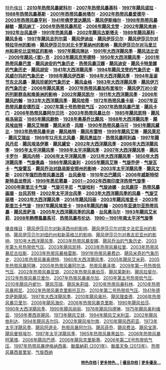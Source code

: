 [[Wikipedia:特色條目|特色條目]]：'''[[2010年热带风暴妮科尔|2010年热带风暴妮科尔]]''' - '''[[2007年热带风暴基科|2007年热带风暴基科]]''' - '''[[1997年飓风诺拉|1997年飓风诺拉]]''' - '''[[1988年热带风暴基斯|1988年热带风暴基斯]]''' - '''[[2001年热带风暴尚塔尔|2001年热带风暴尚塔尔]]''' - '''[[2002年热带风暴爱德华|2002年热带风暴爱德华]]''' - '''[[2003年热带风暴亨利|2003年热带风暴亨利]]''' - '''[[1941年佛罗里达飓风|1941年佛罗里达飓风]]''' - '''[[飓风伊斯梅尔|飓风伊斯梅尔]]''' - '''[[1998年热带风暴赫敏|1998年热带风暴赫敏]]''' - '''[[飓风纳丁|飓风纳丁]]''' - '''[[2004年热带风暴邦尼|2004年热带风暴邦尼]]''' - '''[[2006年飓风戈登|2006年飓风戈登]]''' - '''[[2002年飓风肯纳|2002年飓风肯纳]]''' - '''[[1992年台风盖伊|1992年台风盖伊]]''' - '''[[1991年完美风暴|1991年完美风暴]]''' - '''[[2002年飓风古斯塔夫|2002年飓风古斯塔夫]]''' - '''[[1989年飓风基科|1989年飓风基科]]''' - '''[[飓风多格|飓风多格]]''' - '''[[1997年飓风吉列尔莫|1997年飓风吉列尔莫]]''' - '''[[飓风伊迪丝|飓风伊迪丝]]''' - '''[[飓风伊莎贝尔|飓风伊莎贝尔]]''' - '''[[飓风伊莎贝尔对特拉华州的影响|飓风伊莎贝尔对特拉华州的影响]]''' - '''[[飓风伊莎贝尔对北卡罗莱纳州的影响|飓风伊莎贝尔对北卡罗莱纳州的影响]]''' - '''[[飓风伊莎贝尔对马里兰州和哥伦比亚特区的影响|飓风伊莎贝尔对马里兰州和哥伦比亚特区的影响]]''' - '''[[1997年飓风琳达|1997年飓风琳达]]''' - '''[[1991年大西洋飓风季|1991年大西洋飓风季]]''' - '''[[飓风法比安|飓风法比安]]''' - '''[[2009年飓风里克|2009年飓风-{里}-克]]''' - '''[[2003年飓风克劳德特|2003年飓风克劳德特]]''' - '''[[1950年大西洋飓风季|1950年大西洋飓风季]]''' - '''[[2001年热带风暴巴里|2001年热带风暴巴里]]''' - '''[[飓风迪安的气象历史|飓风迪安的气象历史]]''' - '''[[热带风暴汉娜|热带风暴汉娜]]''' - '''[[飓风迪安|飓风迪安]]''' - '''[[飓风卡特里娜的气象历史|飓风卡特里娜的气象历史]]''' - '''[[飓风胡安|飓风胡安]]''' - '''[[1941年大西洋飓风季|1941年大西洋飓风季]]''' - '''[[1994年飓风戈登的气象历史|1994年飓风戈登的气象历史]]''' - '''[[飓风威尔玛的气象历史|飓风威尔玛的气象历史]]''' - '''[[1998年飓风伊西斯|1998年飓风伊西斯]]''' - '''[[1994年大西洋飓风季|1994年大西洋飓风季]]''' - '''[[1994年圣诞节东北风暴|1994年圣诞节东北风暴]]''' - '''[[飓风珍妮的气象历史|飓风珍妮的气象历史]]''' - '''[[飓风金格|飓风金格]]''' - '''[[1983年大西洋飓风季|1983年大西洋飓风季]]''' - '''[[飓风伊万的气象历史|飓风伊万的气象历史]]''' - '''[[2006年飓风莱恩|2006年飓风莱恩]]''' - '''[[2007年热带风暴加布里埃尔|2007年热带风暴加布里埃尔]]''' - '''[[飓风伊万对小安的列斯群岛和南美洲的影响|飓风伊万对小安的列斯群岛和南美洲的影响]]''' - '''[[2002年飓风凯尔|2002年飓风凯尔]]''' - '''[[1911年大西洋飓风季|1911年大西洋飓风季]]''' - '''[[2006年飓风约翰|2006年飓风约翰]]''' - '''[[1933年大西洋飓风季|1933年大西洋飓风季]]''' - '''[[飓风哈蒂|飓风哈蒂]]''' - '''[[1972年热带风暴卡丽|1972年热带风暴卡丽]]''' - '''[[2007年亚热带风暴安德烈亚|2007年亚热带风暴安德烈亚]]''' - '''[[2007年第十号热带低气压|2007年第十号热带低气压]]''' - '''[[2007年热带风暴巴里|2007年热带风暴巴里]]''' - '''[[飓风卡门|飓风卡门]]''' - '''[[2006年热带风暴阿尔贝托|2006年热带风暴阿尔贝托]]''' - '''[[2003年热带风暴比尔|2003年热带风暴比尔]]''' - '''[[1985年飓风凯特|1985年飓风凯特]]''' - '''[[飓风格洛丽亚|飓风格洛丽亚]]''' - '''[[1985年飓风鲍勃|1985年飓风鲍勃]]''' - '''[[1928年奥基乔比飓风|1928年奥基乔比飓风]]''' - '''[[1988年大西洋飓风季|1988年大西洋飓风季]]''' - '''[[飓风埃丝特|飓风埃丝特]]''' - '''[[飓风艾琳娜|飓风艾琳娜]]''' - '''[[飓风米奇|飓风米奇]]''' - '''[[风眼|风眼]]''' - '''[[1990年热带风暴马可|1990年热带风暴马可]]''' - '''[[1961年飓风黛比|1961年飓风黛比]]''' - '''[[1993年热带风暴辛迪|1993年热带风暴辛迪]]''' - '''[[飓风格特|飓风格特]]''' - '''[[飓风布雷特|飓风布雷特]]''' - '''[[1999年飓风艾琳|1999年飓风艾琳]]''' - '''[[飓风莱尼|飓风莱尼]]''' - '''[[飓风艾瑞丝|飓风艾瑞丝]]''' - '''[[1969年12月东北风暴|1969年12月东北风暴]]''' - '''[[飓风黑兹尔|飓风黑兹尔]]''' - '''[[热带风暴阿利森|热带风暴阿利森]]''' - '''[[1997年飓风丹尼|1997年飓风丹尼]]''' - '''[[飓风埃洛伊塞|飓风埃洛伊塞]]''' - '''[[飓风黛安|飓风黛安]]''' - '''[[2002年大西洋飓风季|2002年大西洋飓风季]]''' - '''[[2006年大西洋飓风季|2006年大西洋飓风季]]''' - '''[[1995年太平洋飓风季|1995年太平洋飓风季]]''' - '''[[1998年太平洋飓风季|1998年太平洋飓风季]]''' - '''[[2007年大西洋飓风季|2007年大西洋飓风季]]''' - '''[[飓风卡罗尔|飓风卡罗尔]]''' - '''[[飓风内特|飓风内特]]''' - '''[[2006年太平洋飓风季|2006年太平洋飓风季]]''' - '''[[2013年大西洋飓风季|2013年大西洋飓风季]]''' - '''[[1850年大西洋飓风季|1850年大西洋飓风季]]''' - '''[[气旋奥森|气旋奥森]]''' - '''[[1986年飓风查利|1986年飓风查利]]''' - '''[[2005年飓风艾琳|2005年飓风艾琳]]''' - '''[[气旋乔伊|气旋乔伊]]''' - '''[[气旋瓦卡|气旋瓦卡]]''' - '''[[气旋雷瓦|气旋雷瓦]]''' - '''[[飓风乔治对路易斯安那州的影响|飓风乔治对路易斯安那州的影响]]''' - '''[[2003年太平洋飓风季|2003年太平洋飓风季]]''' - '''[[飓风文斯|飓风文斯]]''' - '''[[2007年强烈热带风暴法茜|2007年强烈热带风暴法茜]]''' - '''[[台风泰培|台风泰培]]''' - '''[[1910年古巴飓风|1910年古巴飓风]]''' - '''[[2006年威斯特彻斯特县龙卷风|2006年威斯特彻斯特县龙卷风]]''' - '''[[1999年悉尼雹暴|1999年悉尼雹暴]]''' - '''[[2001－2002年西南印度洋热带气旋季|2001－2002年西南印度洋热带气旋季]]''' - '''[[2000年斯里兰卡气旋|2000年斯里兰卡气旋]]''' - '''[[气旋可辛尼|气旋可辛尼]]''' - '''[[气旋哈利|气旋哈利]]''' - '''[[气旋迪娜|气旋迪娜]]''' - '''[[台风鹿莎|台风鹿莎]]''' - '''[[热带风暴画眉|热带风暴画眉]]''' - '''[[台风苏特|台风苏特]]''' - '''[[2002年太平洋台风季|2002年太平洋台风季]]''' - '''[[2003年大西洋飓风季的风暴|2003年大西洋飓风季的风暴]]''' - '''[[气旋艾丽塔|气旋艾丽塔]]''' - '''[[2003年大西洋飓风季|2003年大西洋飓风季]]''' - '''[[2014年飓风玛丽|2014年飓风玛丽]]''' - '''[[2003年飓风埃里卡|2003年飓风埃里卡]]''' - '''[[2003年斯里兰卡气旋|2003年斯里兰卡气旋]]''' - '''[[1997年飓风埃里卡|1997年飓风埃里卡]]''' - '''[[1994年飓风约翰|1994年飓风约翰]]''' - '''[[2005年亚速尔亚热带风暴|2005年亚速尔亚热带风暴]]''' - '''[[飓风贡萨洛|飓风贡萨洛]]''' - '''[[2005年大西洋飓风季的风暴|2005年大西洋飓风季的风暴]]''' - '''[[台风奥马尔|台风奥马尔]]''' - '''[[1993年飓风艾米莉|1993年飓风艾米莉]]'''、'''[[2008年熱帶風暴馬可|2008年熱帶風暴馬可]]'''、'''[[热带风暴布伦达|热带风暴布伦达]]'''、'''[[1990－1991年南太平洋气旋季|1990－1991年南太平洋气旋季]]'''

[[Wikipedia:優良條目|優良條目]]：[[飓风伊莎贝尔对新泽西州的影响|飓风伊莎贝尔对新泽西州的影响]]、[[飓风伊莎贝尔对宾夕法尼亚州的影响|飓风伊莎贝尔对宾夕法尼亚州的影响]]、[[飓风伊莎贝尔对纽约州和新英格兰的影响|飓风伊莎贝尔对纽约州和新英格兰的影响]]、[[飓风伊莎贝尔对弗吉尼亚州的影响|飓风伊莎贝尔对弗吉尼亚州的影响]]、[[1910年大西洋飓风季|1910年大西洋飓风季]]、[[2003年热带风暴安娜|2003年热带风暴安娜]]、[[飓风乔治的气象历史|飓风乔治的气象历史]]、[[2003年第九号热带低气压|2003年第九号热带低气压]]、[[2003年飓风凯特|2003年飓风凯特]]、[[2003年热带风暴拉里|2003年热带风暴拉里]]、[[2003年热带风暴尼古拉斯|2003年热带风暴尼古拉斯]]、[[2003年热带风暴格雷斯|2003年热带风暴格雷斯]]、[[1991年热带风暴费边|1991年热带风暴费边]]、[[飓风米奇的气象历史|飓风米奇的气象历史]]、[[2003年热带风暴奥德特|2003年热带风暴奥德特]]、[[1960年大西洋飓风季|1960年大西洋飓风季]]、[[2005年飓风艾米莉|2005年飓风艾米莉]]、[[2005年热带风暴阿琳|2005年热带风暴阿琳]]、[[2005年热带风暴阿尔法|2005年热带风暴阿尔法]]、[[热带风暴泽塔|热带风暴泽塔]]、[[2009年第一号热带低气压|2009年第一号热带低气压]]、[[2002年热带风暴亚瑟|2002年热带风暴亚瑟]]、[[2002年热带风暴伯莎‎|2002年热带风暴伯莎‎]]、[[飓风莱斯利|飓风莱斯利]]、[[飓风拉斐尔|飓风拉斐尔]]、[[2012年热带风暴贝里尔|2012年热带风暴贝里尔]]、[[2007年热带风暴奥尔加|2007年热带风暴奥尔加]]、[[2010年第五号热带低气压|2010年第五号热带低气压]]、[[2010年飓风丹妮尔|2010年飓风丹妮尔]]、[[飓风莎瑞|飓风莎瑞]]、[[飓风朱莉娅|飓风朱莉娅]]、[[2010年热带风暴科林|2010年热带风暴科林]]、[[2010年热带风暴邦尼|2010年热带风暴邦尼]]、[[2002年热带风暴克里斯托瓦尔|2002年热带风暴克里斯托瓦尔]]、[[2010年第二号热带低气压|2010年第二号热带低气压]]、[[1941年德克萨斯飓风|1941年德克萨斯飓风]]、[[1997年大西洋飓风季|1997年大西洋飓风季]]、[[2010年飓风奥托|2010年飓风奥托]]、[[飓风理查德|飓风理查德]]、[[2006年热带风暴贝里尔|2006年热带风暴贝里尔]]、[[2006年飓风海伦|2006年飓风海伦]]、[[2006年热带风暴克里斯|2006年热带风暴克里斯]]、[[1990年飓风伯莎|1990年飓风伯莎]]、[[1990年大西洋飓风季|1990年大西洋飓风季]]、[[1990年飓风丽丽|1990年飓风丽丽]]、[[1976年飓风玛德琳|1976年飓风玛德琳]]、[[1975年飓风奥利维亚|1975年飓风奥利维亚]]、[[1959年墨西哥飓风|1959年墨西哥飓风]]、[[1973年飓风艾娃|1973年飓风艾娃]]、[[1994年飓风艾米利亚|1994年飓风艾米利亚]]、[[2002年飓风依利达|2002年飓风依利达]]、[[1994年飓风吉尔玛|1994年飓风吉尔玛]]、[[2002年飓风埃尔南|2002年飓风埃尔南]]、[[2010年飓风西莉亚|2010年飓风西莉亚]]、[[1973年太平洋飓风季|1973年太平洋飓风季]]、[[飓风阿道夫|飓风阿道夫]]、[[热带风暴阿尔玛|热带风暴阿尔玛]]、[[飓风菲乔|飓风菲乔]]、[[飓风费法|飓风费法]]、[[飓风宝莲|飓风宝莲]]、[[飓风曼努埃尔|飓风曼努埃尔]]、[[1987年太平洋飓风季|1987年太平洋飓风季]]、[[1965年热带风暴黑兹尔|1965年热带风暴黑兹尔]]、[[2006年热带风暴阿莱塔|2006年热带风暴阿莱塔]]、[[2006年飓风巴德|2006年飓风巴德]]、[[2006年飓风克里斯蒂|2006年飓风克里斯蒂]]、[[2006年第二E号热带低气压|2006年第二E号热带低气压]]、[[1997年热带风暴伊格纳西奥|1997年热带风暴伊格纳西奥]]、[[颱風納莉_(2001年)|颱風納莉 (2001年)]]、[[颱風天兔_(2013年)|颱風天兔 (2013年)]]、[[热带风暴西普里安|热带风暴西普里安]]、[[气旋西纳|气旋西纳]]

<div align="right" style="font-size: 90%;">
'''[[Wikipedia:特色条目/存档|特色存档]] | [[Wikipedia:特色条目|更多特色...]] | [[Wikipedia:優良条目/存档|優良存档]] | [[Wikipedia:優良条目|更多優良...]]'''</div>